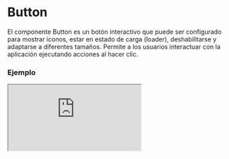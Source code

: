 # Button

El componente Button es un botón interactivo que puede ser configurado para mostrar íconos, estar en estado de carga (loader), deshabilitarse y adaptarse a diferentes tamaños. Permite a los usuarios interactuar con la aplicación ejecutando acciones al hacer clic.


### Ejemplo

<Iframe minHeightIframe="30dvh" src="https://fenextjs-component-storybook.vercel.app/iframe.html?args=&id=component-button--index&viewMode=story" />

### Importacion

Para importar el componente Button, se puede hacer desde fenextjs

```tsx copy
import { Button } from "fenextjs";
```

### Parametros

| Parametro | Tipo | Requerido | Default | Descripcion |
| --------- | ---- | --------- | ------- | ----------- |
| loader | boolean | no | false | Si el botón está en estado de carga, mostrando un indicador de carga (spinner) y deshabilitado para otras acciones. |
| disabled | boolean | no | false | Si el botón está deshabilitado, impidiendo cualquier interacción. |
| onClick | function | no |  | Función que se ejecuta cuando se hace clic en el botón (solo si no está deshabilitado o en estado de carga). |
| onClickDisabled | function | no |  | Función que se ejecuta cuando se hace clic en el botón estando deshabilitado. |
| icon | ReactNode | no | undefined | El ícono que se mostrará dentro del botón. |
| isBtn | boolean | no | true | Si se renderiza el componente como un botón (`\<button\>`) o como un `\<div\>`. |
| size | "extra-small" \| "small" \| "normal" \| "strong" \| "extra-strong" | no | "normal" | El tamaño del botón. |
| full | boolean | no | false | Si el botón debe ocupar todo el ancho disponible. |
| className | string | no | "" | Clase personalizada para el componente Button. |
| classNameLoader | string | no | "" | Clase personalizada para el componente Loader dentro del botón cuando está en estado de carga. |

### Storybook

Para ver el storybook del componente lo puede hacer con este [link](https://fenextjs-component-storybook.vercel.app/?path=/story/component-button--index)

### Usos

- Botón básico

```tsx copy
<Button>Click me</Button>
```

- Botón con ícono

```tsx copy
<Button icon={<img src="/icon.svg" alt="Icon" />}>Click me</Button>
```

- Botón en estado de carga

```tsx copy
<Button loader={true}>Loading...</Button>
```

- Botón deshabilitado

```tsx copy
<Button disabled={true}>Disabled</Button>
```

- Botón con tamaño personalizado

```tsx copy
<Button size="strong">Strong Button</Button>
```

- Botón con ancho completo

```tsx copy
<Button full={true}>Full Width Button</Button>
```

